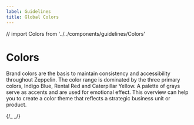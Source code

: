```yaml
---
label: Guidelines
title: Global Colors
---
```


// import Colors from '../../components/guidelines/Colors'

# Colors

Brand colors are the basis to maintain consistency and accessibility throughout Zeppelin. The color range is dominated by the three primary colors, Indigo Blue, Rental Red and Caterpillar Yellow. A palette of grays serve as accents and are used for emotional effect. This overview can help you to create a color theme that reflects a strategic business unit or product.

{/_ <Colors /> _/}

